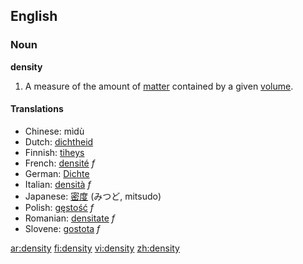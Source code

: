 ==English==

===Noun===
'''density'''

# A measure of the amount of [[matter]] contained by a given [[volume]].

====Translations====
*Chinese: mìdù
*Dutch: [[dichtheid]]
*Finnish: [[tiheys]]
*French: [[densité]] ''f''
*German: [[Dichte]]
*Italian: [[densità]] ''f''
*Japanese: [[密度]] (みつど, mitsudo)
*Polish: [[gęstość]] ''f''
*Romanian: [[densitate]] ''f''
*Slovene: [[gostota]] ''f''

[[ar:density]]
[[fi:density]]
[[vi:density]]
[[zh:density]]